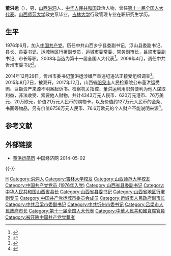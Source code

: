 '''董洪运'''（{{bd|1956年|11月||catIdx=D董}}），男，[[山西省|山西]][[洪洞县|洪洞]]人，[[中华人民共和国|中华人民共和国]]政治人物，曾任[[第十一届全国人大代表|第十一届全国人大代表]]。[[山西师范大学|山西师范大学]]政史系毕业，[[吉林大学|吉林大学]]行政管理专业在职研究生学历。

== 生平 ==
1976年6月，加入[[中国共产党|中国共产党]]。历任中共山西乡宁县委副书记，浮山县委副书记、县长、县委书记，运城地区行署副专员，运城市委常委、常务副市长，吕梁市委副书记、市长等职。2008年当选为第十一届全国人大代表<ref>{{cite news|title=全国人大代表信息-董洪运|url=http://210.82.31.1:8084/delegate/viewDelegate.action?dbid=110288|accessdate=2013-04-05|newspaper=全国人大网|archive-url=https://web.archive.org/web/20150101115015/http://www.npc.gov.cn/delegate/viewDelegate.action?dbid=110288|archive-date=2015-01-01|dead-url=yes}}</ref>。2009年4月，调任中共忻州市委书记<ref>{{cite web|title=董洪运任忻州市委书记|url=http://news.xinhuanet.com/politics/2009-04/10/content_11163295.htm|accessdate=2013-05-01|publisher=[[新华网|新华网]]|archiveurl=https://web.archive.org/web/20090414093647/http://news.xinhuanet.com/politics/2009-04/10/content_11163295.htm|archivedate=2009-04-14|deadurl=yes}}</ref>。

2014年12月29日，忻州市委书记董洪运涉嫌严重违纪违法正接受组织调查<ref>{{Cite web|title=山西忻州市委书记被查 王儒林上月谈该市腐败|url=http://news.163.com/14/1229/22/AELQ2QR700014SEH.html|access-date=2014-12-29|archive-url=https://web.archive.org/web/20141231232239/http://news.163.com/14/1229/22/AELQ2QR700014SEH.html|archive-date=2014-12-31|dead-url=yes}}</ref>。2015年8月7日，被双开。2017年12月，山西省[[阳泉市|阳泉市]]人民检察院公布董洪运受贿、巨额资产来源不明案起诉书。检察机关指控，董洪运利用职务便利为他人谋取利益，非法收受、索要他人财物，共计4343万元人民币、620万元港币、76万美元、20万欧元，价值21万元人民币的购物卡，以及价值约127万元人民币的金条、书画等物品，另有价值6756万元人民币、76.6万欧元的个人财产不能说明来源<ref>{{cite web|title=山西忻州市委原书记董洪运被控受贿五千余万元，家庭财产过亿|url=https://www.thepaper.cn/newsDetail_forward_2077120|accessdate=2013-05-01|publisher=[[澎湃新闻网|澎湃新闻网]]|archiveurl=https://web.archive.org/web/20180416201159/https://www.thepaper.cn/newsDetail_forward_2077120|archivedate=2018-04-16|deadurl=yes}}</ref>。

== 参考文献 ==
{{reflist}}

== 外部链接 ==
* [http://district.ce.cn/zt/rwk/sf/sx/rs/201205/17/t20120517_23331342.shtml 董洪运简历] {{Wayback|url=http://district.ce.cn/zt/rwk/sf/sx/rs/201205/17/t20120517_23331342.shtml |date=20191106160144 }} 中国经济网 2014-05-02
{{-}}
{{start box}}
{{s-ppo|cpc}}
{{s-before|[[张建欣|张建欣]]}}
{{s-title|[[中国共产党忻州市委员会|中国共产党忻州市委员会]]书记|2009年4月9日－2014年12月}}
{{s-after|[[李俊明|李俊明]]}}
{{s-gov|prc}}
{{s-before|[[聂春玉|聂春玉]]}}
{{s-title|[[吕梁市人民政府|吕梁市人民政府]]市长|2006年2月－2009年4月}}
{{s-after|[[张九萍|张九萍]]}}
{{end box}}

{{吕梁市市长}}
{{中共十八大到十九大期间的反腐败工作}}

{{Authority control}}
{{DEFAULTSORT:Dǒng Hóngyùn}}
[[Category:董姓|H]]
[[Category:洪洞人|Category:洪洞人]]
[[Category:吉林大学校友|Category:吉林大学校友]]
[[Category:山西师范大学校友|Category:山西师范大学校友]]
[[Category:中国共产党党员_(1976年入党)|Category:中国共产党党员 (1976年入党)]]
[[Category:山西省县委副书记|Category:山西省县委副书记]]
[[Category:中华人民共和国山西省县长|Category:中华人民共和国山西省县长]]
[[Category:山西省县委书记|Category:山西省县委书记]]
[[Category:山西省地区行署副专员|Category:山西省地区行署副专员]]
[[Category:中国共产党运城市委员会成员|Category:中国共产党运城市委员会成员]]
[[Category:运城市人民政府副市长|Category:运城市人民政府副市长]]
[[Category:中共吕梁市委副书记|Category:中共吕梁市委副书记]]
[[Category:中共忻州市委书记|Category:中共忻州市委书记]]
[[Category:吕梁市人民政府市长|Category:吕梁市人民政府市长]]
[[Category:第十一届全国人大代表|Category:第十一届全国人大代表]]
[[Category:中華人民共和國貪腐官員|Category:中華人民共和國貪腐官員]]
[[Category:被开除中国共产党党籍者|Category:被开除中国共产党党籍者]]